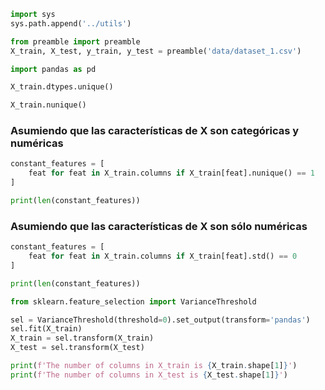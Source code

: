 ```python
import sys
sys.path.append('../utils')

from preamble import preamble
X_train, X_test, y_train, y_test = preamble('data/dataset_1.csv')
```

```python
import pandas as pd

X_train.dtypes.unique()
```

```python
X_train.nunique()
```

### Asumiendo que las características de X son categóricas y numéricas

```python
constant_features = [
    feat for feat in X_train.columns if X_train[feat].nunique() == 1
]

print(len(constant_features))
```

### Asumiendo que las características de X son sólo numéricas

```python
constant_features = [
    feat for feat in X_train.columns if X_train[feat].std() == 0
]

print(len(constant_features))
```

```python
from sklearn.feature_selection import VarianceThreshold

sel = VarianceThreshold(threshold=0).set_output(transform='pandas')
sel.fit(X_train)
X_train = sel.transform(X_train)
X_test = sel.transform(X_test)

print(f'The number of columns in X_train is {X_train.shape[1]}')
print(f'The number of columns in X_test is {X_test.shape[1]}')
```